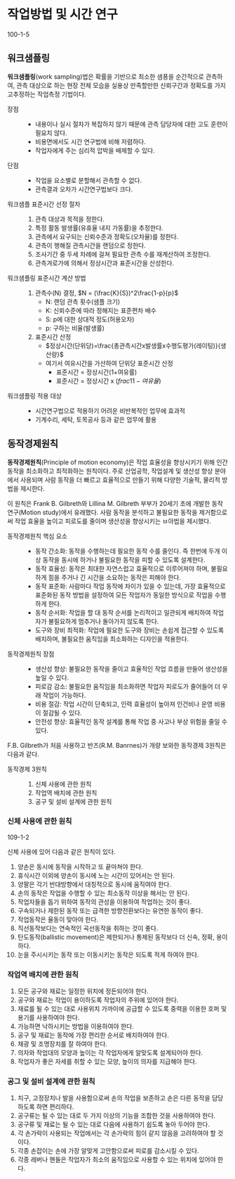 # 작업방법 및 시간 연구 {#sec-motion-time-study}

::: {.callout-tip icon=false title="기출"}
100-1-5
:::

## 워크샘플링 

**워크샘플링**(work sampling)법은 확률을 기반으로 최소한 샘픙을 순간적으로 관측하여, 관측 대상으로 하는 현장 전체 모습을 실용상 만족할만한 신뢰구간과 정확도를 가지고추정하는 작업측정 기법이다.

장점
: - 내용이나 실시 절차가 복잡하지 않기 때문에 관측 담당자에 대한 고도 훈련이 필요치 않다.
- 비용면에서도 시간 연구법에 비해 저렴하다.
- 작업자에게 주는 심리적 압박을 배제할 수 있다.

단점
: - 작업을 요소별로 분할해서 관측할 수 없다.
- 관측결과 오차가 시간연구법보다 크다.

워크샘플 표준시간 선정 절차
: 1. 관측 대상과 목적을 정한다.
2. 특정 활동 발생률(유휴율 내지 가동률)을 추정한다.
3. 관측에서 요구되는 신뢰수준과 정확도(오차율)를 정한다.
4. 관측이 행해질 관측시간을 랜덤으로 정한다.
5. 조사기간 중 두세 차례에 걸쳐 필요한 관측 수를 재계산하여 조정한다.
6. 관측겨로가에 의해서 정상시간과 표준시간을 산성한다.

워크샘플링 표준시간 계산 방법
: 1. 관측수(N) 결정, $N = (\frac{K}{S})^2\frac{1-p}{p}$
        - N: 랜덤 관측 횟수(샘플 크기)
        - K: 신뢰수준에 따라 정해지는 표준편차 배수
        - S: p에 대한 상대적 정도(허용오차)
        - p: 구하는 비율(발생률)
2. 표준시간 산정
        - $정상시간(단위당)=\frac{총관측시간x발생률x수행도평가(레이팅)}{생산량}$
        - 여기서 여유시간을 가산하여 단위당 표준시간 산정
            - 표준시간 = 정상시간(1+여유률)
            - 표준시간 = 정상시간 x $(frac{1}{1-여유율})$

워크샘플링 적용 대상
: - 시간연구법으로 적용하기 어려운 비반복적인 업무에 효과적
- 기계수리, 세탁, 토목공사 등과 같은 업무에 활용

## 동작경제원칙

**동작경제원칙**(Principle of motion economy)은 작업 효율성을 향상시키기 위해 인간 동작을 최소화하고 최적화하는 원칙이다. 주로 산업공학, 작업설계 및 생산성 향상 분야에서 사용되며 사람 동작을 더 빠르고 효율적으로 만들기 위해 다양한 기술적, 물리적 방법을 제시한다.

이 원칙은 Frank B. Gilbreth와 Lillina M. Gilbreth 부부가 20세기 초에 개발한 동작연구(Motion study)에서 유래했다. 사람 동작을 분석하고 불필요한 동작을 제거함으로써 작업 효율을 높이고 피로도를 줄이며 생산성을 향상시키는 ㅂ아법을 제시했다.

동작경제원칙 핵심 요소
: - 동작 간소화: 동작을 수행하는데 필요한 동작 수를 줄인다. 즉 한번에 두개 이상 동작을 동시에 하거나 불필요한 동작을 피할 수 있도록 설계한다.
- 동작 효율성: 동작은 최대한 자연스럽고 효율적으로 이루어져야 하며, 불필요하게 힘을 주거나 긴 시간을 소요하는 동작은 피해야 한다.
- 동작 표준화: 사람마다 작업 동작에 차이가 있을 수 있는데, 가장 효율적으로 표준화된 동작 방법을 설정하여 모든 작업자가 동일한 방식으로 작업을 수행하게 한다.
- 동작 순서화: 작업을 할 대 동작 순서를 논리적이고 일관되게 배치하여 작업자가 불필요하게 멈추거나 돌아가지 않도록 한다.
- 도구와 장비 최적화: 작업에 필요한 도구와 장비는 손쉽게 접근할 수 있도록 배치하며, 불필요한 움직임을 최소화하는 디자인을 적용한다.

동작경제원칙 장점
: - 생산성 향상: 불필요한 동작을 줄이고 효율적인 작업 흐름을 만들어 생산성을 높일 수 있다.
- 피로감 감소: 불필요한 움직임을 최소화하면 작업자 피로도가 줄어들어 더 우래 작업이 가능하다.
- 비용 절감: 작업 시간이 단축되고, 인력 효율성이 높아져 인건비나 운영 비용이 절감될 수 있다.
- 안전성 향상: 효율적인 동작 설계를 통해 작업 중 사고나 부상 위험을 줄일 수 있다.

F.B. Gilbreth가 처음 사용하고 반즈(R.M. Banrnes)가 개량 보와한 동작경제 3원칙은 다음과 같다.

동작경제 3원칙
: 1. 신체 사용에 관한 원칙
2. 작업역 배치에 관한 원칙
3. 공구 및 설비 설계에 관한 원칙

### 신체 사용에 관한 원칙

:::{.callout-tip icon=false title="기출"}
109-1-2
:::

신체 사용에 있어 다음과 같은 원칙이 있다.

1. 양손은 동시에 동작을 시작하고 또 끝마쳐야 한다.
2. 휴식시간 이외에 양손이 동시에 노는 시간이 있어서는 안 된다.
3. 양팔은 각기 반대방향에서 대칭적으로 동시에 움직여야 한다.
4. 손의 동작은 작업을 수행할 수 있는 최소동작 이상을 해서는 안 된다.
5. 작업자들을 돕기 위하여 동작의 관성을 이용하여 작업하는 것이 좋다.
6. 구속되거나 제한된 동작 또는 급격한 방향전환보다는 유연한 동작이 좋다.
7. 작업동작은 율동이 맞아야 한다.
8. 직선동작보다는 연속적인 곡선동작을 취하는 것이 좋다.
9. 탄도동작(ballistic movement)은 제한되거나 통제된 동작보다 더 신속, 정확, 용이하다.
10. 눈을 주시시키는 동작 또는 이동시키는 동작은 되도록 적게 하여야 한다.

### 작업역 배치에 관한 원칙

1. 모든 공구와 재료는 일정한 위치에 정돈되어야 한다.
2. 공구와 재료는 작업이 용이하도록 작업자의 주위에 있어야 한다.
3. 재료를 될 수 있는 대로 사용위치 가까이에 공급할 수 있도록 중력을 이용한 호퍼 및 용기를 사용하여야 한다.
4. 가능하면 낙하시키는 방법을 이용하여야 한다.
5. 공구 및 재료는 동작에 가장 편리한 순서로 배치하여야 한다.
6. 채광 및 조명장치를 잘 하여야 한다.
7. 의자와 작업대의 모양과 높이는 각 작업자에게 알맞도록 설계되어야 한다.
8. 작업자가 좋은 자세를 취할 수 있는 모양, 높이의 의자를 지급해야 한다.

### 공그 및 설비 설계에 관한 원칙

1. 치구, 고정장치나 발을 사용함으로써 손의 작업을 보존하고 손은 다른 동작을 담당하도록 하면 편리하다.
2. 공구류는 될 수 있는 대로 두 가지 이상의 기능을 조합한 것을 사용하여야 한다.
3. 공구류 및 재료는 될 수 있는 대로 다음에  사용하기 쉽도록 놓아 두어야 한다.
4. 각 손가락이 사용되는 작업에서는 각 손가락의 힘이 같지 않음을 고려하여야 할 것이다.
5. 각종 손잡이는 손에 가장 알맞게 고안함으로써 피로를 감소시킬 수 있다.
6. 각종 레버나 핸들은 작업자가 최소의 움직임으로 사용할 수 있는 위치에 있어야 한다.







